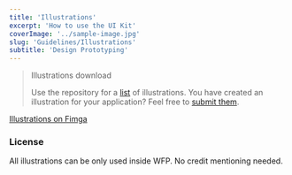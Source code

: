 ```yaml
---
title: 'Illustrations'
excerpt: 'How to use the UI Kit'
coverImage: '../sample-image.jpg'
slug: 'Guidelines/Illustrations'
subtitle: 'Design Prototyping'
---
```


> Illustrations download
>
> Use the repository for a [list](https://github.com/wfp/ui/tree/master/src/assets/illustrations) of illustrations. You have created an illustration for your application? Feel free to [submit them](https://github.com/wfp/ui/issues/new).

[Illustrations on Fimga](https://www.figma.com/file/C6FR4zrFuAuxHNtN9bjpy4/Illustrations?node-id=0%3A1)

### License

All illustrations can be only used inside WFP. No credit mentioning needed.
